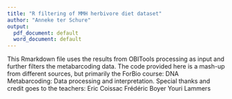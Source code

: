 ```yaml
---
title: "R filtering of MMH herbivore diet dataset"
author: "Anneke ter Schure"
output:
  pdf_document: default
  word_document: default
---
```


This Rmarkdown file uses the results from OBITools processing as input and further filters the metabarcoding data.
The code provided here is a mash-up from different sources, but primarily the ForBio course: DNA Metabarcoding: Data processing and interpretation.
Special thanks and credit goes to the teachers: 
Eric Coissac
Frédéric Boyer
Youri Lammers
